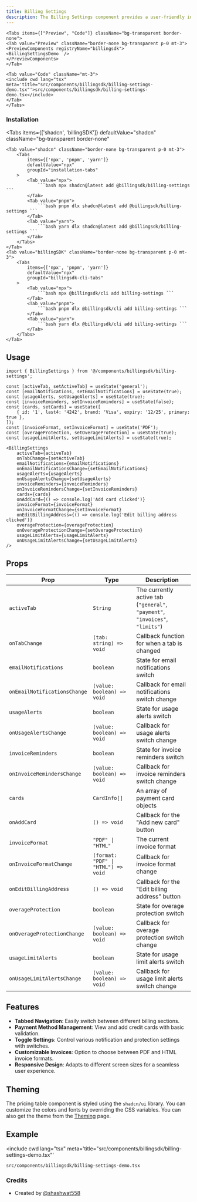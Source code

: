 ```yaml
---
title: Billing Settings
description: The Billing Settings component provides a user-friendly interface for managing billing preferences, payment methods, invoices, and usage limits. This component features a tabbed navigation system, form controls, and an interactive payment card management section.
---
```



    <Tabs items={["Preview", "Code"]} className="bg-transparent border-none">
    <Tab value="Preview" className="border-none bg-transparent p-0 mt-3">
    <PreviewComponents registryName="billingsdk">
    <BillingSettingsDemo  />
    </PreviewComponents>
    </Tab>

    <Tab value="Code" className="mt-3">
    <include cwd lang="tsx" meta='title="src/components/billingsdk/billing-settings-demo.tsx"'>src/components/billingsdk/billing-settings-demo.tsx</include>
    </Tab>
    </Tabs>

### Installation

<Tabs
	items={['shadcn', 'billingSDK']}
	defaultValue="shadcn"
	className="bg-transparent border-none"
>
	<Tab value="shadcn" className="border-none bg-transparent p-0 mt-3">
		<Tabs
			items={['npx', 'pnpm', 'yarn']}
			defaultValue="npx"
			groupId="installation-tabs"
		>
			<Tab value="npx">
				```bash npx shadcn@latest add @billingsdk/billing-settings ```
			</Tab>
			<Tab value="pnpm">
				```bash pnpm dlx shadcn@latest add @billingsdk/billing-settings ```
			</Tab>
			<Tab value="yarn">
				```bash yarn dlx shadcn@latest add @billingsdk/billing-settings ```
			</Tab>
		</Tabs>
	</Tab>
	<Tab value="billingSDK" className="border-none bg-transparent p-0 mt-3">
		<Tabs
			items={['npx', 'pnpm', 'yarn']}
			defaultValue="npx"
			groupId="billingsdk-cli-tabs"
		>
			<Tab value="npx">
				```bash npx @billingsdk/cli add billing-settings ```
			</Tab>
			<Tab value="pnpm">
				```bash pnpm dlx @billingsdk/cli add billing-settings ```
			</Tab>
			<Tab value="yarn">
				```bash yarn dlx @billingsdk/cli add billing-settings ```
			</Tab>
		</Tabs>
	</Tab>
</Tabs>

## Usage

```tsx
import { BillingSettings } from '@/components/billingsdk/billing-settings';
```

```tsx
const [activeTab, setActiveTab] = useState('general');
const [emailNotifications, setEmailNotifications] = useState(true);
const [usageAlerts, setUsageAlerts] = useState(true);
const [invoiceReminders, setInvoiceReminders] = useState(false);
const [cards, setCards] = useState([
	{ id: '1', last4: '4242', brand: 'Visa', expiry: '12/25', primary: true },
]);
const [invoiceFormat, setInvoiceFormat] = useState('PDF');
const [overageProtection, setOverageProtection] = useState(true);
const [usageLimitAlerts, setUsageLimitAlerts] = useState(true);
```

```tsx
<BillingSettings
	activeTab={activeTab}
	onTabChange={setActiveTab}
	emailNotifications={emailNotifications}
	onEmailNotificationsChange={setEmailNotifications}
	usageAlerts={usageAlerts}
	onUsageAlertsChange={setUsageAlerts}
	invoiceReminders={invoiceReminders}
	onInvoiceRemindersChange={setInvoiceReminders}
	cards={cards}
	onAddCard={() => console.log('Add card clicked')}
	invoiceFormat={invoiceFormat}
	onInvoiceFormatChange={setInvoiceFormat}
	onEditBillingAddress={() => console.log('Edit billing address clicked')}
	overageProtection={overageProtection}
	onOverageProtectionChange={setOverageProtection}
	usageLimitAlerts={usageLimitAlerts}
	onUsageLimitAlertsChange={setUsageLimitAlerts}
/>
```

## Props

| Prop                         | Type                                | Description                                                                   |
| ---------------------------- | ----------------------------------- | ----------------------------------------------------------------------------- |
| `activeTab`                  | `String`                            | The currently active tab (`"general"`, `"payment"`, `"invoices"`, `"limits"`) |
| `onTabChange`                | `(tab: string) => void`             | Callback function for when a tab is changed                                   |
| `emailNotifications`         | `boolean`                           | State for email notifications switch                                          |
| `onEmailNotificationsChange` | `(value: boolean) => void`          | Callback for email notifications switch change                                |
| `usageAlerts`                | `boolean`                           | State for usage alerts switch                                                 |
| `onUsageAlertsChange`        | `(value: boolean) => void`          | Callback for usage alerts switch change                                       |
| `invoiceReminders`           | `boolean`                           | State for invoice reminders switch                                            |
| `onInvoiceRemindersChange`   | `(value: boolean) => void`          | Callback for invoice reminders switch change                                  |
| `cards`                      | `CardInfo[]`                        | An array of payment card objects                                              |
| `onAddCard`                  | `() => void`                        | Callback for the "Add new card" button                                        |
| `invoiceFormat`              | `"PDF" \| "HTML"`                   | The current invoice format                                                    |
| `onInvoiceFormatChange`      | `(format: "PDF" \| "HTML") => void` | Callback for invoice format change                                            |
| `onEditBillingAddress`       | `() => void`                        | Callback for the "Edit billing address" button                                |
| `overageProtection`          | `boolean`                           | State for overage protection switch                                           |
| `onOverageProtectionChange`  | `(value: boolean) => void`          | Callback for overage protection switch change                                 |
| `usageLimitAlerts`           | `boolean`                           | State for usage limit alerts switch                                           |
| `onUsageLimitAlertsChange`   | `(value: boolean) => void`          | Callback for usage limit alerts switch change                                 |

## Features

- **Tabbed Navigation**: Easily switch between different billing sections.
- **Payment Method Management**: View and add credit cards with basic validation.
- **Toggle Settings**: Control various notification and protection settings with switches.
- **Customizable Invoices**: Option to choose between PDF and HTML invoice formats.
- **Responsive Design**: Adapts to different screen sizes for a seamless user experience.

## Theming

The pricing table component is styled using the `shadcn/ui` library. You can customize the colors and fonts by overriding the CSS variables. You can also get the theme from the [Theming](/docs/theming) page.

## Example

<include
	cwd
	lang="tsx"
	meta='title="src/components/billingsdk/billing-settings-demo.tsx"'
>
	src/components/billingsdk/billing-settings-demo.tsx
</include>

### Credits

- Created by [@shashwat558](https://github.com/shashwat558)
